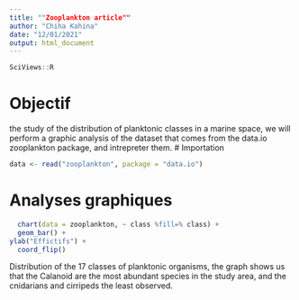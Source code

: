 ```yaml
---
title: ""Zooplankton article""
author: "Chiha Kahina"
date: "12/01/2021"
output: html_document
---
```

```r
SciViews::R
```
# Objectif

the study of the distribution of planktonic classes in a marine space, we will perform a graphic analysis of the dataset that comes from the data.io zooplankton package, and intrepreter them.
# Importation

```r
data <- read("zooplankton", package = "data.io")
``` 
# Analyses graphiques

```r
  chart(data = zooplankton, ~ class %fill=% class) +
  geom_bar() +
ylab("Effictifs") +
  coord_flip()
```

Distribution of the 17 classes of planktonic organisms, the graph shows us that the Calanoid are the most abundant species in the study area, and the cnidarians and cirripeds the least observed.


